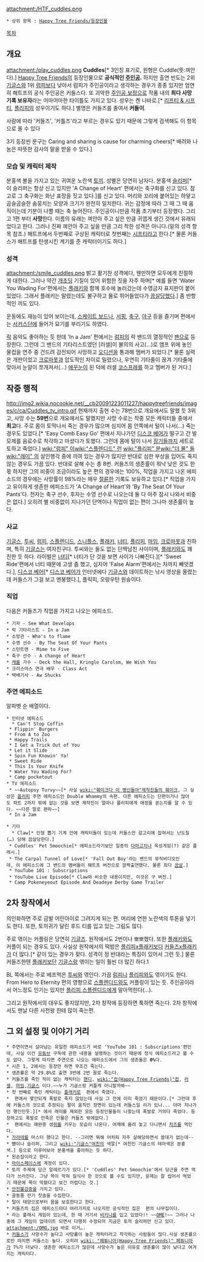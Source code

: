 attachment:/HTF_cuddles.png

 * 상위 항목 : [[Happy Tree Friends/등장인물]]

[[목차]]

== 개요 ==
attachment:/play_cuddles.png
'''Cuddles'''[* 3인칭 표기로, 원형은 Cuddle(뜻:껴안다).]
[[Happy Tree Friends]]의 등장인물으로 '''공식적인 [[주인공]].''' 하지만 출연 빈도는 2위 [[기글스]]와 1위 [[럼피]]보다 낮아서 럼피가 주인공이라고 생각하는 경우가 종종 있지만 엄연히 해트프의 공식 주인공은 커들스다. 또 괴악한 [[주인공 보정]]으로 작품 내의 '''최다 사망 기록 보유자'''라는 어마어마한 타이틀도 가지고 있다. 성우는 켄 나바로.[* [[리프티 & 시프티]], [[플리피]]의 성우이기도 하다.]
별명은 커들즈를 줄여서 '''커들이'''.

사람에 따라 '커들즈', '커틀즈'라고 부르는 경우도 있기 때문에 그렇게 검색해도 이 항목으로 올 수 있다

3기 등장씬 문구는 Caring and sharing is cause for charming cheers[* 배려와 나눔은 따뜻한 감사의 말을 받을 수 있다.]
=== 모습 및 캐릭터 제작 ===
분홍색 볼을 가지고 있는 귀여운 노란색 [[토끼]]. 성별은 당연히 남자다. 분홍색 [[슬리퍼]][* 이 슬리퍼는 항상 신고 있지만 'A Change of Heart' 편에서는 축구화를 신고 있다. 참고로 그 축구화는 화난 표정을 짓고 있다.]를 신고 있다. 머리와 꼬리에 붙어있는 하얗고 곱슬곱슬한 솜뭉치는 모양과 크기가 완전히 일치한다. 귀는 감정에 따라 그 때 그 때 움직이는데 기분이 나쁠 때는 축 늘어진다. 주인공이니만큼 작품 초기부터 등장했다. 그리고 1편 부터 '''사망'''한다. 이름의 유래는 껴안아 주고 싶은 만큼 귀엽게 생긴 것에서 유래되었다고 한다. 그러나 진짜 껴안아 주고 싶을 만큼 그리 착한 성격은 아니다.(밑의 성격 항목 참조.) 해트프에서 두번째로 구상된 캐릭터로 첫번째는 [[시프티]]라고 한다.[* 물론 커들스가 해트프를 탄생시킨 계기를 준 캐릭터이기도 하다.]
=== 성격 ===
attachment:/smile_cuddles.png
밝고 활기찬 성격에다, 웬만하면 모두에게 친절하게 대한다. 그러나 약간 [[개초딩]] 기질이 있어 위험한 짓을 자주 하며[* 예를 들면 'Water You Wading For'편에서는 [[플래키]]와 함께 호수에 놀러갔는데 수영금지 표지판이 붙어 있었다. 그래서 플래키는 말렸는데도 불구하고 물로 뛰어들었다가 [[끔살]]당했다.] 좀 반항적인 끼도 있다.

운동에도 재능이 있어 보이는데, [[스케이트 보드]]나, [[서핑]], [[축구]], [[야구]] 등을 즐기며 <Mime to Five> 편에서는 [[서커스]]단에 들어가 묘기를 부리기도 하였다.

[[락]] 음악도 좋아하는 듯 한데 'In a Jam' 편에서는 [[럼피]]의 락 밴드의 열정적인 [[팬]]으로 등장한다. 그런데 그 밴드의 기타리스트였던 [러셀]이 불의의 사고(...)로 앰프 위에 놓인 물컵을 연주 중 건드려 감전되어 사망하고 [[오디션]]을 통과해 멤버가 되었다.[* 물론 실력은 개판이었고 [[크로마못]]과 압도적인 차이로 밀렸으나, 우연히 기타줄이 끊겨 기타줄에 맞아서 눈알이 쪼개져서(...) [[애꾸]]눈이 된 덕에 러셀 [[코스프레]]를 하고 멤버가 된 거다.]
== 작중 행적 ==
http://img2.wikia.nocookie.net/__cb20091223011227/happytreefriends/images/c/ca/Cuddles_tv_intro.gif
현재까지 출현 수는 78번으로 개요에서도 말했 듯 3위고, 사망 수는 '''59번'''으로 개요에서도 말했지만 사망 수로는 작중 모든 캐릭터들 중에서 '''최고'''다. 주로 몸이 토막나서 죽는 경우가 많으며 심지어 몸 안쪽에서 털이 나서(…) 죽는 경우도 있었다.[* 'Easy Comb Easy Go' 편에서 지나가던 [[디스코 베어]]가 떨구고 간 발모제를 음료수로 착각하고 마셨다가 토했다. 그런데 몸에 털이 나서 [[장기]]들까지 세트로 토하고 죽었다.] [[wiki:"럼피" 이]][[wiki:"스플렌디드" 런]] [[wiki:"플리피" 분]][[wiki:"더 몰" 들]][[wiki:"래미" 의]] 살인행각 중에 끼여 있는 경우가 많지만 반대로 심한 부상을 입어도 죽지 않는 경우도 가끔 있다. 반대로 살해 수는 총 8번. 커들즈의 생존률이 워낙 낮은 것도 한 몫 하지만 그의 비중이 조금이라도 높은 편의 경우에는 100%, 직업을 가지고 나온 에피소드의 경우에는 사망률이 98%라는 매우 [[절륜]]한 기록도 보유하고 있다.[* 직업을 가지고 유이하게 생존한 에피소드가 'A Change of Heart'와 'By The Seat Of Your Pants'다. 전자는 축구 선수, 후자는 수영 선수로 나오는데 둘 다 아주 잠시 나와서 비중은 없다.] 오히려 별 비중없이 지나가던 단역이나 직업이 없는 편이 그나마 생존률이 높다.
=== 사교 ===
[[기글스]], [[투씨]], [[럼피]], [[스플렌디드]], [[스니플스]], [[플래키]], [[너티]], [[플리피]], [[마임]], [[크로마못]]과 친하며, 특히 [[기글스]]는 여자친구다. 투씨와는 둘도 없는 단짝남친 사이이며, [[플래키]]와도 꽤 친한 듯 하다. 라이벌은 [[너티]][* 너티가 단 것을 보면 사이가 나빠진다.][* 'Sweet Ride'편에서 너티 때문에 고생 좀 했고, 심지어 'False Alarm'편에서는 차까지 빼앗겼다.], [[디스코 베어]][* [[디스코 베어]]가 인터넷에다 [[기글스]]와 데이트하는 낚시 영상을 올렸는데 커들스가 그걸 보고 멘붕했다.], 플릭피, 오랑우탄 원숭이다.
=== 직업 ===
다음은 커들즈가 직업을 가지고 나오는 에피소드.
 
 * 기자 - See What Develops
 * 락 기타리스트 - In a Jam
 * 소방관 - Who's to flame
 * 수영 선수 - By The Seat Of Your Pants
 * 스턴트맨 - Mime to Five
 * 축구 선수 - A change of Heart
 * [[캐롤]] 가수 - Deck the Hall, Kringle Carolsm, We Wish You
 * 크리스마스 연극 배우 - Class Act
 * 택배기사 - Aw Shucks

=== 주연 에피소드 ===
알파벳 순 배열이다.

 * 인터넷 에피소드
   * Can't Stop Coffin
  * Flippin' Burgers
  * From A to Zoo
  * Happy Trails
  * I Get a Trick Out of You
  * Let it Slide
  * Spin Fun Knowin' Ya!
  * Sweet Ride
  * This Is Your Knife
  * Water You Wading For?
  * Camp pocketout
 * TV 에피소드
  * ~~Autopsy Turvy~~[* 사실 [[wiki:"훼이크다 이 병신들아"제작진들의 훼이크]], 그 실상은 [[플리피]] 주연 에피소드인 Double Whammy의 속편. 다른 에피소드는 단편이거나 많아도 파트 2까지 밖에 없는 것을 보면 제작진이 얼마나 플리피에게 애정을 쏟는지를 알 수 있다. ~~다른 말로 편파~~]
  * In a Jam

 * 기타
   * Claw[* 인형 뽑기 기계 안에 캐릭터들이 있는데 커들스만 갈고리에 잡혀서는 난도질(…) 당해 끔살당한다.]
  * Cuddles' Pet Smoochie[* 에피소드라기보단 일종의 [[다마고치]]나 육성게임(?) 같은 플래시.]
  * The Carpal Tunnel of Love[* 'Fall Out Boy'라는 밴드의 뮤직비디오인데, 이 에피소드에 그 밴드의 멤버들이 해트프 버전으로 깜짝출연했다. 물론 죄다 [[끔살]].]
  * YouTube 101 : Subscriptions
  * YouTube Live Episode[* Claw와 비슷한 내용이지만, 이것은 구 버전.]
  * Camp Pokeneyeout Episode And Deadeye Derby Game Trailer
== 2차 창작에서 ==
의인화하면 주로 금발 어린아이로 그려지게 되는 편. 머리에 연한 노란색의 투톤을 넣기도 한다. 또한, 토끼귀가 달린 후드 티를 입고 있는 그림도 많다.

주로 엮이는 커플링은 당연히 [[기글즈]]. 원작에서도 2번이나 뽀뽀했다. 또한 [[플래키]]와도 커플이 되는 경우도 있다. 사실상 원작에서의 떡밥은 [[플리피]]x[[플래키]]보다 [[커들즈]]x[[플래키]]가 더 많다.[* 같이 있는 경우가 잦다. 성격이 정 반대라는 특징이 있어서 그런 듯.] 물론 커들즈한텐 [[플래키]]보단 [[기글스]]랑 엮이는 일이 훨씬 더 많긴 하다.1

BL 쪽에서는 주로 베프먹은 [[투씨]]와 엮인다. 가끔 [[럼피]]나 [[플리피]]와도 엮이기도 한다. From Hero to Eternity 편의
영향으로 [[스플렌디드]]와도 커플링이 있는 듯. 주인공이라서 어느정도 인기는 있지만 [[플리피]],[[스플렌디드]]에게 말아먹힌다(…).

그리고 원작에서의 대우도 좋지않지만, 2차 창작에 등장하면 툭하면 죽는다.
2차 창작에서도 맨날 다른 사천왕 한테 많이 죽는편.
== 그 외 설정 및 이야기 거리 ==
 * 주연이면서 살아남는 유일한 에피소드가 바로 'YouTube 101 : Subscriptions'편인데, 사실 이건 [[유튜브]] 구독에 관한 내용을 설명하는 것이기 때문에 정식 에피소드라고 볼 수도 없다. 그렇게 따지면 주연으로 나오는 에피소드에서 그의 생존율은 '''0%'''다.
 * 시즌 1, 2에서는 등장만 하면 무조건 죽는다.
 * 생존률은 약 29.8%로 출연 3번에 2번 꼴로 죽는다.
 * 커들즈를 죽인 적이 없는 캐릭터는 [[핸디]], [[wiki:"컵(Happy Tree Friends)"컵]], [[러셀]], [[마임]],[[기글스]] 이다.~~누가 기글스랑 커플캐 아니랄까봐~~
 * 첫 번째로 죽인 캐릭터는 [[플래키]]로 <Let It Slide> 편에서 죽였다.
 * <Class Act> 편에서 몇안되게 폭발로 죽지 않았는데 사실 그 전에 이미 죽었기 때문이다.[* 그런데 후에 커들스의 것으로 추정되는 팔이 움직인 장면이 있는데 커들스일 리가 있나... 아마 지나가던 행인인듯.][* <Class act>에서 래미를 제외한 모든 등장인물들이 나왔는데 폭발로 거의다 죽었다. 등장하고도 폭발로 안죽은 인물은 커들즈 밖에없다.]
 * <Junk In The Trunk> 편에서는 애완용 생[[쥐]]를 키우는 모습이 나온다. 어깨에 올려 놓고 다니면서 [[치즈]]를 먹인다.
 * [[가라테]]를 마스터 했다고 한다. --그러면 뭐해 어차피 자주 살해당하면서 쓸데가 없는데--
 * 뺨이나 슬리퍼, 그리고 [[wiki:"기글스"여친]]의 색깔[* 여친인 기글스의 테마색은 분홍색.] 등으로 미루어보아 분홍색을 좋아하는 듯 하다.
 * 왼손잡이라고 한다.
 * [[마이스페이스]]에 계정이 있다.
 * 토끼 주제에 당근 알레르기가 있다.[* 'Cuddles' Pet Smoochie'에서 당근을 주면 먹다가 쓰러진다. 그냥 목이 막혀 질식사 한 것으로 볼 수도 있지만, 문제는 잘 씹어서 먹었기 때문에 목이 막혔다고 보긴 어렵다는 것.]
 * [[안전불감증]]을 가지고 있다.
 * 골동품 전기 칫솔을 수집한다.
 * 털이 태양으로부터 몸을 보호한다고 한다.
 * 커들즈의 집은 에피소드마다 여러가지로 나오지만 공식적인 집은 <In a Jam> 편의 나무집이다.
 * <Crazy Disco>라는 플래시 게임이 있는데, 한 때 거기서 [[비키니]]를 입고 있었다!! ~~[[OME]]!~~ 그러나 나중에 그 게임이 업데이트 되면서 다행히 수정되어 지금은 토끼 슬리퍼만 신고 있다.
 attachment:/OMG.jpg 바로 이거….
 * [[커들스]]가 사망수가 높다고 사망률이 높은 캐릭터라고 착각하는 사람들이 많다.사실 생존률으로만 따지면 커들스는 높다. 오히려 [[wiki: "페튜니아(Happy Tree Friends)" 페튜니아]]가 7%가 더낮다. 생존한 에피소드가 많은데 사망수가 높은 이유로 생존률이 많이 낮다고 여겨지는 캐릭터다.
